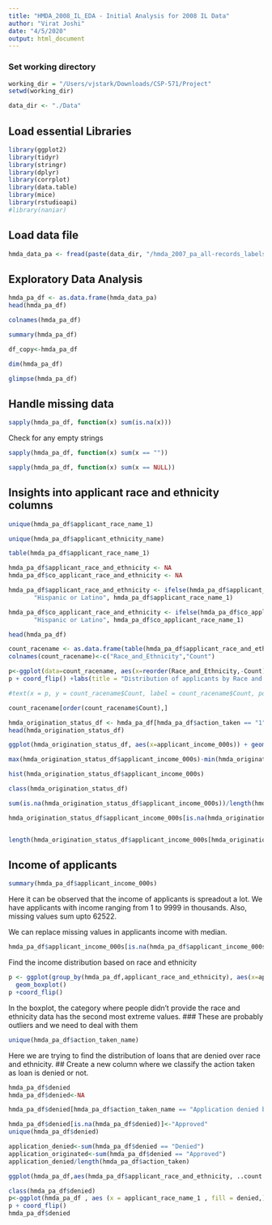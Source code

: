 ```yaml
---
title: "HMDA_2008_IL_EDA - Initial Analysis for 2008 IL Data"
author: "Virat Joshi"
date: "4/5/2020"
output: html_document
---
```


### Set working directory
```r
working_dir = "/Users/vjstark/Downloads/CSP-571/Project"
setwd(working_dir)

data_dir <- "./Data"
```

## Load essential Libraries
```r
library(ggplot2)
library(tidyr)
library(stringr)
library(dplyr)
library(corrplot)
library(data.table)
library(mice)
library(rstudioapi)    
#library(naniar)
```
## Load data file
```r
hmda_data_pa <- fread(paste(data_dir, "/hmda_2007_pa_all-records_labels.csv", sep = ""))

```
## Exploratory Data Analysis
```r
hmda_pa_df <- as.data.frame(hmda_data_pa)
head(hmda_pa_df)
```

```r
colnames(hmda_pa_df)
```

```r
summary(hmda_pa_df)
```
```r
df_copy<-hmda_pa_df
```

```r
dim(hmda_pa_df)
```

```r
glimpse(hmda_pa_df)
```

## Handle missing data
```r
sapply(hmda_pa_df, function(x) sum(is.na(x)))
```

Check for any empty strings

```r
sapply(hmda_pa_df, function(x) sum(x == ""))
```

```r
sapply(hmda_pa_df, function(x) sum(x == NULL))
```

## Insights into applicant race and ethnicity columns
```r
unique(hmda_pa_df$applicant_race_name_1)
```

```r
unique(hmda_pa_df$applicant_ethnicity_name)
```

```r
table(hmda_pa_df$applicant_race_name_1)
```

```r
hmda_pa_df$applicant_race_and_ethnicity <- NA
hmda_pa_df$co_applicant_race_and_ethnicity <- NA

hmda_pa_df$applicant_race_and_ethnicity <- ifelse(hmda_pa_df$applicant_ethnicity_name == "Hispanic or Latino",
       "Hispanic or Latino", hmda_pa_df$applicant_race_name_1)

hmda_pa_df$co_applicant_race_and_ethnicity <- ifelse(hmda_pa_df$co_applicant_ethnicity_name == "Hispanic or Latino",
       "Hispanic or Latino", hmda_pa_df$co_applicant_race_name_1)

head(hmda_pa_df)
```

```r
count_racename <- as.data.frame(table(hmda_pa_df$applicant_race_and_ethnicity))
colnames(count_racename)<-c("Race_and_Ethnicity","Count")

p<-ggplot(data=count_racename, aes(x=reorder(Race_and_Ethnicity,-Count), y=Count)) + geom_bar(stat="identity",fill="steelblue")+geom_text(aes(label=Count), size=2.5)
p + coord_flip() +labs(title = "Distribution of applicants by Race and Ethnicity", y="Number of Applicants",x="Race and Ethnicity")

#text(x = p, y = count_racename$Count, label = count_racename$Count, pos = 3, cex = 0.8, col = "red")
```

```r
count_racename[order(count_racename$Count),]
```

```r
hmda_origination_status_df <- hmda_pa_df[hmda_pa_df$action_taken == "1", ]
head(hmda_origination_status_df)
```

```r
ggplot(hmda_origination_status_df, aes(x=applicant_income_000s)) + geom_histogram(binwidth = 10)
```


```r
max(hmda_origination_status_df$applicant_income_000s)-min(hmda_origination_status_df$applicant_income_000s)
```

```r
hist(hmda_origination_status_df$applicant_income_000s)
```

```r
class(hmda_origination_status_df)

sum(is.na(hmda_origination_status_df$applicant_income_000s))/length(hmda_origination_status_df$applicant_income_000s)*100

hmda_origination_status_df$applicant_income_000s[is.na(hmda_origination_status_df$applicant_income_000s)]<-median(hmda_origination_status_df$applicant_income_000s,na.rm = TRUE)


length(hmda_origination_status_df$applicant_income_000s[hmda_origination_status_df$applicant_income_000s>1000])
```

## Income of applicants
```r
summary(hmda_pa_df$applicant_income_000s)
```
Here it can be observed that the income of applicants is spreadout a lot. We have applicants with income ranging from 1 to 9999 in thousands. Also, missing values sum upto 62522.

We can replace missing values in applicants income with median.

```r
hmda_pa_df$applicant_income_000s[is.na(hmda_pa_df$applicant_income_000s)]<-median(hmda_pa_df$applicant_income_000s,na.rm = TRUE)
```

Find the income distribution based on race and ethnicity
```r
p <- ggplot(group_by(hmda_pa_df,applicant_race_and_ethnicity), aes(x=applicant_race_and_ethnicity, y=applicant_income_000s)) + 
  geom_boxplot()
p +coord_flip()
```

In the boxplot, the category where people didn't provide the race and ethnicity data has the second most extreme values. 
### These are probably outliers and we need to deal with them

```r
unique(hmda_pa_df$action_taken_name)
```

Here we are trying to find the distribution of loans that are denied over race and ethnicity.
## Create a new column where we classify the action taken as loan is denied or not.

```r
hmda_pa_df$denied
hmda_pa_df$denied<-NA

hmda_pa_df$denied[hmda_pa_df$action_taken_name == "Application denied by financial institution" | hmda_pa_df$action_taken_name == "Preapproval request denied by financial institution"]<- "Denied"

hmda_pa_df$denied[is.na(hmda_pa_df$denied)]<-"Approved"
unique(hmda_pa_df$denied)

application_denied<-sum(hmda_pa_df$denied == "Denied")
application_originated<-sum(hmda_pa_df$denied == "Approved")
application_denied/length(hmda_pa_df$action_taken)

ggplot(hmda_pa_df,aes(hmda_pa_df$applicant_race_and_ethnicity, ..count..)) +geom_bar(aes(fill= hmda_pa_df$denied))

class(hmda_pa_df$denied)
p<-ggplot(hmda_pa_df , aes (x = applicant_race_name_1 , fill = denied,)) + geom_bar(position = "dodge")
p + coord_flip()
hmda_pa_df$denied
```
